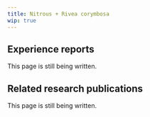 ---
title: Nitrous + Rivea corymbosa
wip: true
---

## Experience reports

This page is still being written.

## Related research publications

This page is still being written.

